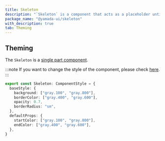 ```yaml
---
title: Skeleton
description: "`Skeleton` is a component that acts as a placeholder until content is loaded."
package_name: "@yamada-ui/skeleton"
with_description: true
tab: Theming
---
```


## Theming

The `Skeleton` is a [single part component](/styled-system/theming/component-style#single-part-component).

:::note
If you want to change the style of the component, please check [here](/styled-system/theming/customize-theme#changing-the-style-of-components).
:::

```ts
export const Skeleton: ComponentStyle = {
  baseStyle: {
    background: ["gray.100", "gray.800"],
    borderColor: ["gray.400", "gray.600"],
    opacity: 0.7,
    borderRadius: "sm",
  },
  defaultProps: {
    startColor: ["gray.100", "gray.800"],
    endColor: ["gray.400", "gray.600"],
  },
}
```
